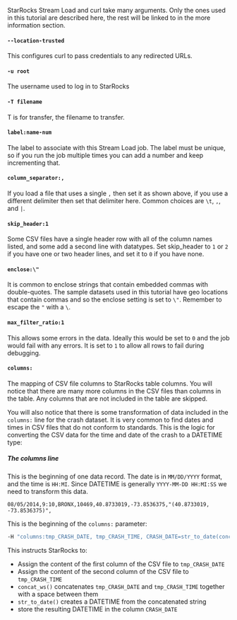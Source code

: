 ---
---

StarRocks Stream Load and curl take many arguments. Only the ones used in this tutorial are described here, the rest will be linked to in the more information section.

#### `--location-trusted`

This configures curl to pass credentials to any redirected URLs.

#### `-u root`

The username used to log in to StarRocks

#### `-T filename`

T is for transfer, the filename to transfer.

#### `label:name-num`

The label to associate with this Stream Load job. The label must be unique, so if you run the job multiple times you can add a number and keep incrementing that.

#### `column_separator:,`

If you load a file that uses a single `,` then set it as shown above, if you use a different delimiter then set that delimiter here. Common choices are `\t`, `,`, and `|`.

#### `skip_header:1`

Some CSV files have a single header row with all of the column names listed, and some add a second line with datatypes. Set skip_header to `1` or `2` if you have one or two header lines, and set it to `0` if you have none.

#### `enclose:\"`

It is common to enclose strings that contain embedded commas with double-quotes. The sample datasets used in this tutorial have geo locations that contain commas and so the enclose setting is set to `\"`. Remember to escape the `"` with a `\`.

#### `max_filter_ratio:1`

This allows some errors in the data. Ideally this would be set to `0` and the job would fail with any errors. It is set to `1` to allow all rows to fail during debugging.

#### `columns:`

The mapping of CSV file columns to StarRocks table columns. You will notice that there are many more columns in the CSV files than columns in the table. Any columns that are not included in the table are skipped.

You will also notice that there is some transformation of data included in the `columns:` line for the crash dataset. It is very common to find dates and times in CSV files that do not conform to standards. This is the logic for converting the CSV data for the time and date of the crash to a DATETIME type:

##### The columns line

This is the beginning of one data record. The date is in `MM/DD/YYYY` format, and the time is `HH:MI`. Since DATETIME is generally `YYYY-MM-DD HH:MI:SS` we need to transform this data.

```plaintext
08/05/2014,9:10,BRONX,10469,40.8733019,-73.8536375,"(40.8733019, -73.8536375)",
```

This is the beginning of the `columns:` parameter:

```bash
-H "columns:tmp_CRASH_DATE, tmp_CRASH_TIME, CRASH_DATE=str_to_date(concat_ws(' ', tmp_CRASH_DATE, tmp_CRASH_TIME), '%m/%d/%Y %H:%i')
```

This instructs StarRocks to:
- Assign the content of the first column of the CSV file to `tmp_CRASH_DATE`
- Assign the content of the second column of the CSV file to `tmp_CRASH_TIME`
- `concat_ws()` concatenates `tmp_CRASH_DATE` and `tmp_CRASH_TIME` together with a space between them
- `str_to_date()` creates a DATETIME from the concatenated string
- store the resulting DATETIME in the column `CRASH_DATE`

